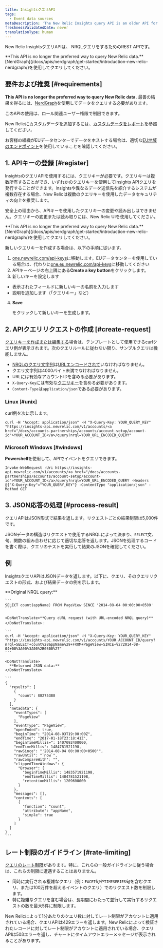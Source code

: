 ```yaml
---
title: InsightsクエリAPI
tags:
  - Event data sources
metaDescription: 'The New Relic Insights query API is an older API for querying data: now we recommend NerdGraph for querying'
freshnessValidatedDate: never
translationType: human
---
```


New Relic InsightsクエリAPIは、 NRQLクエリをするためのREST APIです。

<Callout variant="tip">
  <DoNotTranslate>**This API is no longer the preferred way to query New Relic data.**</DoNotTranslate> [NerdGraph](/docs/apis/nerdgraph/get-started/introduction-new-relic-nerdgraph/)を使用してクエリしてください。
</Callout>

## 要件および推奨 [#requirements]

<DoNotTranslate>**This API is no longer the preferred way to query New Relic data.**</DoNotTranslate> 最善の結果を得るには、[NerdGraph](/docs/apis/nerdgraph/get-started/introduction-new-relic-nerdgraph)を使用してデータをクエリする必要があります。

このAPIの使用は、ロール関連ユーザー権限で制限できます。

New Relicにカスタムデータを追加するには、[カスタムデータをレポート](/docs/data-apis/custom-data/get-custom-data-from-any-source)を参照してください。

お客様の組織がEUデータセンターでデータをホストする場合は、適切な[EU地域のエンドポイント](/docs/using-new-relic/welcome-new-relic/getting-started/introduction-eu-region-data-center#endpoints)を使用していることを確認してください。

## 1. APIキーの登録 [#register]

InsightsのクエリAPIを使用するには、クエリキーが必要です。クエリキーは複数所有することができ、いずれかのクエリキーを使用してInsights APIクエリを発行することができます。Insightsや異なるデータ送信先を紹介するシステムが複数存在する場合、New Relicは複数のクエリキーを使用したデータセキュリティの向上を推奨します。

安全上の理由から、APIキーを使用したクエリキーの変更や読み出しはできません。クエリキーの変更または読み取りには、New Relic UIを使用してください。

<Callout variant="tip">
  <DoNotTranslate>**This API is no longer the preferred way to query New Relic data.**</DoNotTranslate> [NerdGraph](/docs/apis/nerdgraph/get-started/introduction-new-relic-nerdgraph/)を使用してクエリしてください。
</Callout>

新しいクエリキーを作成する場合は、以下の手順に従います。

1. [one.newrelic.com/api-keys](https://one.newrelic.com/api-keys)に移動します。EUデータセンターを使用している場合は、代わりに[one.eu.newrelic.com/api-keys](https://one.eu.newrelic.com/api-keys)に移動してください
2. APIキーページの右上隅にある<DoNotTranslate>**Create a key button**</DoNotTranslate>をクリックします。
3. 新しいキーを設定します

* 表示されたフィールドに新しいキーの名前を入力します
* 説明を追加します（「クエリキー」など）

4. <DoNotTranslate>**Save**</DoNotTranslate>

   をクリックして新しいキーを生成します。

## 2. APIクエリリクエストの作成 [#create-request]

[クエリキーを作成または編集する](#register)場合は、テンプレートとして使用できるcurlクエリ例が表示されます。次のクエリルールに従わない限り、サンプルクエリは機能しません。

* [NRQLのクエリ文字列](/docs/insights/nrql-new-relic-query-language/using-nrql/introduction-nrql)は[URLエンコードされて](http://www.w3schools.com/tags/ref_urlencode.asp)いなければなりません。
* クエリ文字列は4000バイト未満でなければなりません。
* URLには有効なアカウントIDを含める必要があります。
* `X-Query-Key`には有効な[クエリキー](#register)を含める必要があります。
* `Content-Type`は`application/json`である必要があります。

### Linux [#unix]

curl例を次に示します。

```
curl -H "Accept: application/json" -H "X-Query-Key: YOUR_QUERY_KEY" "https://insights-api.newrelic.com/v1/accounts/<a href="/docs/accounts-partnerships/accounts/account-setup/account-id">YOUR_ACCOUNT_ID</a>/query?nrql=YOUR_URL_ENCODED_QUERY"
```

### Microsoft Windows [#windows]

<DoNotTranslate>**Powershell**</DoNotTranslate>を使用して、APIでイベントをクエリできます。

```
Invoke-WebRequest -Uri https://insights-api.newrelic.com/v1/accounts/<a href="/docs/accounts-partnerships/accounts/account-setup/account-id">YOUR_ACCOUNT_ID</a>/query?nrql=YOUR_URL_ENCODED_QUERY -Headers @{"X-Query-Key"="YOUR_QUERY_KEY"} -ContentType "application/json" -Method GET
```

## 3. JSON応答の処理 [#process-result]

クエリAPIはJSON形式で結果を返します。リクエストごとの結果制限は5,000件です。

JSONデータの構造はリクエストで使用するNRQLによって決まり、`SELECT`文、句、関数の組み合わせに応じて適切な応答を返します。JSONを処理するコードを書く際は、クエリのテストを実行して結果のJSONを確認してください。

## 例

InsightsクエリAPIはJSONデータを返します。以下に、クエリ、そのクエリリクエストの形式、および結果データの例を示します。

<CollapserGroup>
  <Collapser title="クエリ、クエリAPIリクエスト、結果データ">
    <DoNotTranslate>
      **Original NRQL query:**
    </DoNotTranslate>

    ```
    SELECT count(appName) FROM PageView SINCE '2014-08-04 00:00:00+0500'
    ```

    <DoNotTranslate>**Query cURL request (with URL-encoded NRQL query)**</DoNotTranslate>：

    ```
    curl -H "Accept: application/json" -H "X-Query-Key: YOUR_QUERY_KEY" "https://insights-api.newrelic.com/v1/accounts/YOUR_ACCOUNT_ID/query?nrql=SELECT+count%28appName%29+FROM+PageView+SINCE+%272014-08-04+00%3A00%3A00%2B0500%27"
    ```

    <DoNotTranslate>
      **Returned JSON data:**
    </DoNotTranslate>

    ```
    {
      "results": [
        {
          "count": 80275388
        }
      ],
      "metadata": {
        "eventTypes": [
          "PageView"
        ],
        "eventType": "PageView",
        "openEnded": true,
        "beginTime": "2014-08-03T19:00:00Z",
        "endTime": "2017-01-18T23:18:41Z",
        "beginTimeMillis=": 1407092400000,
        "endTimeMillis": 1484781521198,
        "rawSince": "'2014-08-04 00:00:00+0500'",
        "rawUntil": "`now`",
        "rawCompareWith": "",
        "clippedTimeWindows": {
          "Browser": {
            "beginTimeMillis": 1483571921198,
            "endTimeMillis": 1484781521198,
            "retentionMillis": 1209600000
          }
        },
        "messages": [],
        "contents": [
          {
            "function": "count",
            "attribute": "appName",
            "simple": true
          }
        ]
      }
    }
    ```
  </Collapser>
</CollapserGroup>

## レート制限のガイドライン [#rate-limiting]

[クエリのレート制限](/docs/query-your-data/nrql-new-relic-query-language/get-started/rate-limits-nrql-queries/)があります。特に、これらの一般ガイドラインに従う場合は、これらの制限に遭遇することはありません。

* 同時に実行される複雑なクエリ（例：`FACET`句や`TIMESERIES`句を含むクエリ、または100万件を超えるイベントのクエリ）でのリクエスト数を制限します。
* 特に複雑なクエリを含む場合は、長期間にわたって並行して実行するリクエストの数を最大5件に制限します。

New Relicによって1分あたりのクエリ数に対してレート制限がアカウントに適用されている場合、クエリAPIは429エラーを返します。New Relicによって検証されたレコードに対してレート制限がアカウントに適用されている場合、クエリAPIは503エラーを返し、チャートにタイムアウトエラーメッセージが表示されることがあります。